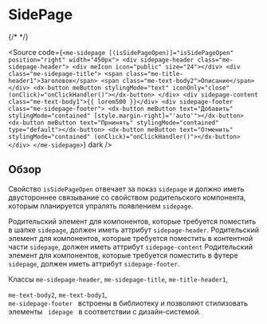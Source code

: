 
<Meta name="SidePage Documentation" of={sidePageStories} />

# SidePage

<Story of={sidePageStories.Default} />

{/* <Canvas of={sidePageStories.Default} /> */}

<Controls of={sidePageStories.Default} />

<Source
  code={`
<me-sidepage [(isSidePageOpen)]="isSidePageOpen" position="right" width="450px">
    <div sidepage-header class="me-sidepage-header">
      <div meIcon icon="public" size="24"></div>
      <div class="me-sidepage-title">
        <span class="me-title-header1">Заголовок</span>
        <span class="me-text-body2">Описание</span>
      </div>
      <dx-button meButton stylingMode="text" iconOnly="close" (onClick)="onClickHandler()"></dx-button>
    </div>
    <div sidepage-content class="me-text-body1">{{ lorem500 }}</div>
    <div sidepage-footer class="me-sidepage-footer">
      <dx-button meButton text="Добавить" stylingMode="contained" [style.margin-right]="'auto'"></dx-button>
      <dx-button meButton text="Прнинять" stylingMode="contained" type="default"></dx-button>
      <dx-button meButton text="Отменить" stylingMode="contained" (onClick)="onClickHandler()"></dx-button>
    </div>
</me-sidepage>
`}
  dark
/>

## Обзор

Свойство <code>isSidePageOpen</code> отвечает за показ <code>sidepage</code> и должно иметь двустороннее связывание со
свойством родительского компонента, которым планируется упралять появлением <code>sidepage</code>.

Родительский элемент для компонентов, которые требуется поместить в шапке <code>sidepage</code>, должен иметь аттрибут <code>sidepage-header</code>.
Родительский элемент для компонентов, которые требуется поместить в контентной части <code>sidepage</code>, должен иметь аттрибут <code>sidepage-content</code>
Родительский элемент для компонентов, которые требуется поместить в футере <code>sidepage</code>, должен иметь аттрибут <code>sidepage-footer</code>.

Классы <code>me-sidepage-header</code>, <code>me-sidepage-title</code>, <code>me-title-header1</code>,

<code>me-text-body2</code>, <code>me-text-body1</code>, <code>
  me-sidepage-footer
</code> встроены в библиотеку и позволяют стилизовать элементы <code>
  idepage
</code> в соответствии с дизайн-системой.

<style>
  {`
      h2 {
        border-bottom: none !important;
    }
`}
</style>
